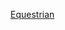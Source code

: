 {{Navbox
|name = 残疾人奥林匹克运动会马术比赛
|title = [[夏季残疾人奥林匹克运动会马术比赛|残疾人奥林匹克运动会马术比赛]]
|state = {{{state|autocollapse}}}
|listclass = hlist
|titlestyle = background:#BFD7FF;
|imageleft = [[Image:Equestrian Vaulting pictogram.svg|50px]]
|imageleftstyle = width:60px; <!-- minimize width used by left image cell -->
|imagestyle = width:60px; <!-- same as imageleftstyle to center the list -->
|image = [[File:No image.svg|40px|link=]] <!-- empty right image to center the list -->
|list1 =
* [[1984年夏季残疾人奥林匹克运动会马术比赛|1984]]
* <span style="color:#aaa">1988</span>
* <span style="color:#aaa">1992</span>
* [[1996年夏季残疾人奥林匹克运动会马术比赛|1996]]
* [[2000年夏季残疾人奥林匹克运动会马术比赛|2000]]
* [[2004年夏季残疾人奥林匹克运动会马术比赛|2004]]
* [[2008年夏季残疾人奥林匹克运动会马术比赛|2008]]
* [[2012年夏季残疾人奥林匹克运动会马术比赛|2012]]
* [[2016年夏季残疾人奥林匹克运动会马术比赛|2016]]
* [[2020年夏季残疾人奥林匹克运动会马术比赛|2020]]
}}<noinclude>
{{collapsible option}}
[[Category:夏季残疾人奥林匹克运动会模板|Equestrian]]
</noinclude>